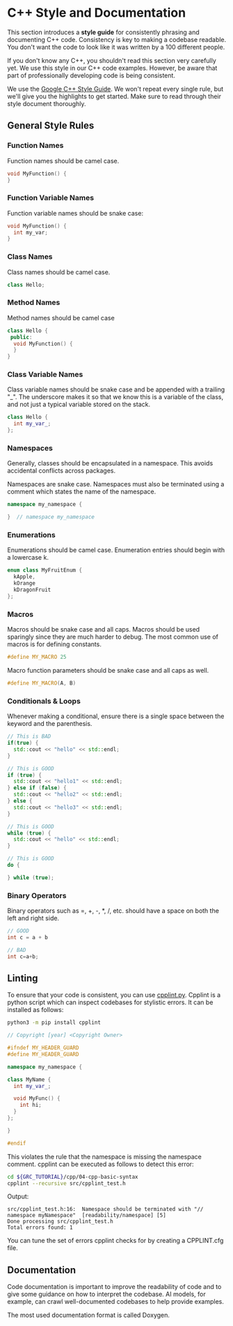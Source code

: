 # C++ Style and Documentation
This section introduces a **style guide** for consistently phrasing and documenting
C++ code. Consistency is key to making a codebase readable. You don't want the
code to look like it was written by a 100 different people.

If you don't know any C++, you shouldn't read this section very carefully yet.
We use this style in our C++ code examples. However, be aware that part of
professionally developing code is being consistent.

We use the [Google C++ Style
Guide](https://google.github.io/styleguide/cppguide.html). We won't repeat every
single rule, but we'll give you the highlights to get started. Make sure to read
through their style document thoroughly.

## General Style Rules

### Function Names

Function names should be camel case.
```cpp
void MyFunction() {
}
```

### Function Variable Names

Function variable names should be snake case:
```cpp
void MyFunction() {
  int my_var;
}
```

### Class Names

Class names should be camel case.
```cpp
class Hello;
```

### Method Names

Method names should be camel case
```cpp
class Hello {
 public:
  void MyFunction() {
  }
}
```

### Class Variable Names

Class variable names should be snake case and be appended with a trailing "_".
The underscore makes it so that we know this is a variable of the class, and not
just a typical variable stored on the stack.

```cpp
class Hello {
  int my_var_;
};
```

### Namespaces

Generally, classes should be encapsulated in a namespace. This avoids
accidental conflicts across packages.

Namespaces are snake case. Namespaces must also be terminated using
a comment which states the name of the namespace.

```cpp
namespace my_namespace {

}  // namespace my_namespace
```

### Enumerations

Enumerations should be camel case. Enumeration entries should begin with
a lowercase k.
```cpp
enum class MyFruitEnum {
  kApple,
  kOrange
  kDragonFruit
};
```

### Macros

Macros should be snake case and all caps. Macros should be used sparingly
since they are much harder to debug. The most common use of macros is
for defining constants.

```cpp
#define MY_MACRO 25
```

Macro function parameters should be snake case and all caps as well.
```cpp
#define MY_MACRO(A, B)
```

### Conditionals & Loops

Whenever making a conditional, ensure there is a single space between the keyword and the parenthesis.
```cpp
// This is BAD
if(true) {
  std::cout << "hello" << std::endl;
}

// This is GOOD
if (true) {
  std::cout << "hello1" << std::endl;
} else if (false) {
  std::cout << "hello2" << std::endl;
} else {
  std::cout << "hello3" << std::endl;
}

// This is GOOD
while (true) {
  std::cout << "hello" << std::endl;
}

// This is GOOD
do {

} while (true);
```

### Binary Operators

Binary operators such as =, +, -, *, /, etc. should have a space on both the left and right side.

```cpp
// GOOD
int c = a + b

// BAD
int c=a+b;
```

## Linting

To ensure that your code is consistent, you can use [cpplint.py](https://google.github.io/styleguide/cppguide.html#cpplint).
Cpplint is a python script which can inspect codebases for stylistic errors.
It can be installed as follows:
```bash
python3 -m pip install cpplint
```

```cpp
// Copyright [year] <Copyright Owner>

#ifndef MY_HEADER_GUARD
#define MY_HEADER_GUARD

namespace my_namespace {

class MyName {
  int my_var_;

  void MyFunc() {
    int hi;
  }
};

}

#endif
```

This violates the rule that the namespace is missing the namespace comment.
cpplint can be executed as follows to detect this error:
```bash
cd ${GRC_TUTORIAL}/cpp/04-cpp-basic-syntax
cpplint --recursive src/cpplint_test.h
```

Output:
```
src/cpplint_test.h:16:  Namespace should be terminated with "// namespace myNamespace"  [readability/namespace] [5]
Done processing src/cpplint_test.h
Total errors found: 1
```

You can tune the set of errors cpplint checks for by creating a CPPLINT.cfg
file.

## Documentation

Code documentation is important to improve the readability of code and to
give some guidance on how to interpret the codebase. AI models, for example,
can crawl well-documented codebases to help provide examples.

The most used documentation format is called Doxygen. 